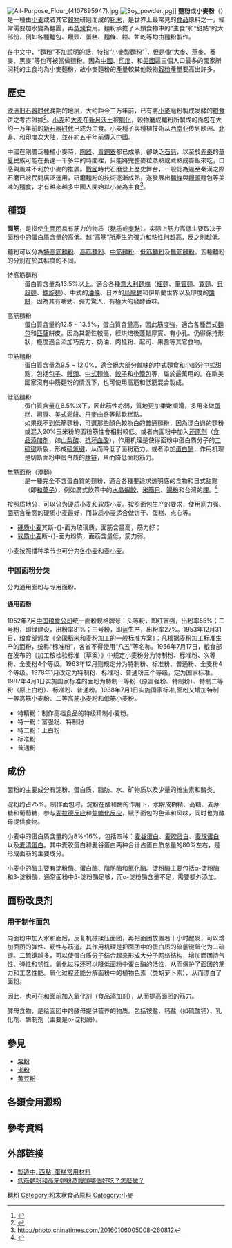 {{多個問題|
{{Refimprove|time=2017-06-13T18:53:04+00:00}}
{{Expand language|en}}
}}
{{NoteTA
|G1 = Food
|1 = zh-hans:面; zh-hant:麵;
}}
[[File:All-Purpose_Flour_(4107895947).jpg|thumb]]
[[File:Soy_powder.jpg|thumb]]]]
{{nutritional value
| name=麵粉（全穀）
| kJ=1418
| protein=13.70 g
| fat=1.87 g
| carbs=72.57 g
| fiber=12.2 g
| sugars=0.41 g
| glucose=
| fructose=
| iron_mg=3.88
| calcium_mg=34
| magnesium_mg=138
| phosphorus_mg=346
| potassium_mg=405
| zinc_mg=2.93
| sodium_mg=5
| manganese_mg=3.8
| vitC_mg=
| pantothenic_mg=1.008
| vitB6_mg=0.341
| folate_ug=44
| thiamin_mg=0.447
| riboflavin_mg=0.215
| niacin_mg=6.365
| opt1n=[[磷|磷]] 346 mg
| opt1v=
| opt2n=[[铜|铜]] 0.38 mg
| opt2v=
| opt3n=[[硒|硒]] 0.071 mg
| opt3v=
| right=1
| source_usda=1
}}
'''麵粉'''或'''小麥粉'''（{{lang-en|wheat flour}}）是一種由[[小麦|小麦]]或者其它[[穀物|穀物]]研磨而成的[[粉末|粉末]]，是世界上最常見的[[食品|食品]]原料之一，經常需要加水變為麵團，再[[蒸|蒸]][[烤|烤]]食用。麵粉承擔了人類食物中的“主食”和“甜點”的大部份，例如各種麵包、饅頭、蛋糕、麵條、餅、餅乾等均由麵粉製作。

在中文中，“麵粉”不加說明的話，特指“小麥製麵粉”<ref>{{Cite web|title=麵粉|url=http://dict.revised.moe.edu.tw/cgi-bin/cbdic/gsweb.cgi?o=dcbdic&searchid=Z00000031744|access-date=2021-08-06|author=教育部重編國語辭典修訂本|work=dict.revised.moe.edu.tw}}</ref>，但是像“大麥、燕麥、蕎麥、黑麥”等也可被當做麵粉。因為[[中國|中國]]、[[印度|印度]]、和[[美國|美國]]這三個人口最多的國家所消耗的主食均為小麥麵粉，故小麥麵粉的產量較其他穀物[[穀粉|穀粉]]產量要高出許多。

== 歷史 ==  
[[欧洲|欧洲]][[旧石器时代|旧石器时代]]晚期的地层，大约距今三万年前，已有將[[小麥|小麥]]磨粉製成发酵的[[粮食|粮食]]饼之考古證據<ref name="Revedin et al 2010">{{cite journal|pages=18815–18819|title=Thirty thousand-year-old evidence of plant food processing|volume=107|issue=44|date=2010-11-02|journal=Proceedings of the National Academy of Sciences|url=http://www.pnas.org/cgi/doi/10.1073/pnas.1006993107|accessdate=2018-04-02|author=Anna Revedin, Biancamaria Aranguren, Roberto Becattini, Laura Longo, Emanuele Marconi, Marta Mariotti Lippi, Natalia Skakun, Andrey Sinitsyn, Elena Spiridonova, Jiří Svoboda|doi=10.1073/pnas.1006993107}}</ref>。[[小麦|小麦]]和[[大麦|大麦]]在[[新月沃土|新月沃土]]被[[馴化|馴化]]，穀物磨成麵粉所製成的面包在大约一万年前的[[新石器时代|新石器时代]]已成为主食。小麦種子與種植技術从[[西南亚|西南亚]]传到欧洲、[[北非|北非]]、和[[印度次大陆|印度次大陆]]，並在約五千年前傳入[[中國|中國]]。

中國在剛廣泛種植小麥時，[[陶器|陶器]]、[[青銅器|青銅器]]都已成熟，卻缺乏[[石磨|石磨]]，以至於[[先秦|先秦]]的[[華夏|華夏]]民族可能在長達一千多年的時間裡，只能將完整麥粒蒸熟或煮熟成麥飯來吃，口感與風味不利於小麥的推廣。[[戰國|戰國]]時代石磨登上歷史舞台，一般認為遲至秦漢之際石磨已被民間廣泛運用，研磨麵粉的技術逐漸成熟，遂發展出[[麵條|麵條]]與[[饅頭|饅頭]]麵包等美味的麵食，才有越來越多中國人開始以小麥為主食<ref>http://photo.chinatimes.com/20160106005008-260812</ref>。

== 種類 ==
'''面筋'''，是指使[[生面团|生面团]]具有筋力的物质（[[麸质|麸质]]或[[麥麩|麥麩]]）。实际上筋力高低主要取决于面粉中的[[蛋白质|蛋白质]]含量的高低。越“高筋”所產生的彈力和粘性則越高，反之則越低。

麵粉可以分為[[特高筋麵粉|特高筋麵粉]]、[[高筋麵粉|高筋麵粉]]、[[中筋麵粉|中筋麵粉]]、[[低筋麵粉|低筋麵粉]]及[[無筋麵粉|無筋麵粉]]。五種麵粉的分別在於其黏度的不同。

; 特高筋麵粉
: 蛋白質含量為13.5%以上。適合各種[[意大利麵條|意大利麵條]]（[[細麵|細麵]]、[[筆管麵|筆管麵]]、[[寬麵|寬麵]]、[[貝殼麵|貝殼麵]]、[[螺旋麺|螺旋麺]]）、中式的[[油條|油條]]、日本的[[烏龍麺|烏龍麺]]和伊斯蘭世界以及印度的[[馕餅|馕餅]]，因為其有嚼勁、彈力驚人、有極大的發酵香味。

; 高筋麵粉
: 蛋白質含量約12.5 ~ 13.5%，蛋白質含量高，因此筋度強，適合各種西式[[麵包|麵包]]和[[匹薩|匹薩]]餅皮。因為其韌性較高，經烘焙後蓬鬆厚實、有小孔、仍得保持形狀，極度適合添加巧克力、奶油、肉桂粉、起司、果醬等其它食物。

; 中筋麵粉
: 蛋白質含量為9.5 ~ 12.0%，適合絕大部分鹹味的中式麵食和小部分中式甜點，包括[[包子|包子]]、[[饅頭|饅頭]]、[[中式麵條|中式麵條]]、[[餃子|餃子]]和[[小籠包|小籠包]]等，屬於最萬用的。在歐美國家沒有中筋麵粉的情況下，也可使用高筋和低筋混合製成。

; 低筋麵粉
: 蛋白質含量在8.5%以下，因此筋性亦弱，質地更加柔嫩順滑，多用來做[[蛋糕|蛋糕]]、[[司康|司康]]、[[美式鬆餅|美式鬆餅]]、[[丹麥曲奇|丹麥曲奇]]等鬆軟糕點。
: 如果找不到低筋麵粉，可選那些顏色較為白的普通麵粉，因為漂白過的麵粉或混入20%玉米粉的面粉筋性會相對較低。或者向面粉中加入[[还原剂|还原剂]]（[[食品添加剂|食品添加剂]]，如[[山梨酸|山梨酸]]、[[抗坏血酸|抗坏血酸]]），作用机理是使得面粉中蛋白质分子的[[二硫键|二硫键]]断裂，形成[[硫氢键|硫氢键]]，从而降低了面粉筋力。或者添加[[蛋白酶|蛋白酶]]，作用机理是切断面粉中蛋白质的[[肽链|肽链]]，从而降低面粉筋力。

; [[無筋面粉|無筋面粉]]（澄麵）
: 是一種完全不含蛋白質的麵粉，適合各種要追求透明感的食物和日式甜點（即[[和菓子|和菓子]]），例如廣式飲茶中的[[水晶蝦餃|水晶蝦餃]]、[[米篩目|米篩目]]、[[腸粉|腸粉]]和台灣的[[粿|粿]]。<ref name=engineers>{{cite web
  | last = Chu
  | first = Michael
  | title = Wheat Flour
  | work = 
  | publisher = Cooking for Engineers
  | date = 2004-10-20
  | url = http://www.cookingforengineers.com/article/63/Wheat-Flour
  | format = 
  | doi = 
  | accessdate = 2009-08-14
  | archive-date = 2019-06-03
  | archive-url = https://web.archive.org/web/20190603214942/http://www.cookingforengineers.com/article/63/Wheat-Flour
  | dead-url = no
  }}</ref>

按照质地分，可以分为硬质小麦和软质小麦。按照面包生产的要求，使用筋力强、面筋含量高的硬质小麦最好，而软质小麦适合做饼干、蛋糕、点心等。
*[[硬质小麦|硬质小麦]]其断-{}-面为玻璃质，面筋含量高，筋力好；
*[[软质小麦|软质小麦]]断-{}-面为粉质，面筋含量低，筋力弱。

小麦按照播种季节也可分为[[冬小麦|冬小麦]]和[[春小麦|春小麦]]。
===中国面粉分类===
分为通用面粉与专用面粉。
====通用面粉====
1952年7月[[中国粮食公司|中国粮食公司]]统一面粉规格牌号：头等粉，即红富强，出粉率55%；二号粉，即绿建设，出粉率81%；三号粉，即蓝生产，出粉率27%。1953年12月31日，[[中华人民共和国粮食部|粮食部]]颁发《全国稻米和麦粉加工的一般标准方案》：凡根据麦粉加工标准生产的面粉，统称“标准粉”，各省不得使用“八五”等名称。1956年7月17日，粮食部在发布的《加工粮检验标准（草案）》中规定小麦粉分为特制粉、标准粉、次等粉、全麦粉4个等级。1963年12月则规定分为特制粉、标准粉、普通粉、全麦粉4个等级。1978年1月改定为特制粉、标准粉、普通粉三个等级，定为国家标准。 1987年4月1日实施国家标准的面粉为特制一等粉（原富强粉、特制粉）、特制二等粉（原上白粉）、标准粉、普通粉。1988年7月1日实施国家标准,面粉又增加特制一等高筋小麦粉、二等高筋小麦粉和低筋小麦粉。
*特精粉：制作高档食品的特级精制小麦粉。
*特一粉：富强粉、特制粉
*特二粉：上白粉
*标准粉
*普通粉

==成份==
面粉的主要成分有淀粉、蛋白质、脂肪、水、矿物质以及少量的维生素和酶类。

淀粉约占75%。制作面包时，淀粉在酸和酶的作用下，水解成糊精、高糖、麦芽糖和葡萄糖，参与[[麦拉德反应|麦拉德反应]]和[[焦糖化反应|焦糖化反应]]，赋予面包的色泽和风味，同时也为酵母提供食物。

小麦中的蛋白质含量约为8%-16%，包括四种：[[麦谷蛋白|麦谷蛋白]]、[[麦胶蛋白|麦胶蛋白]]、[[麦球蛋白|麦球蛋白]]以及[[麦清蛋白|麦清蛋白]]。其中麦胶蛋白和麦谷蛋白两种合计占蛋白质总量的80%左右，是形成面筋的主要成分。

小麦中的酶主要有[[淀粉酶|淀粉酶]]、[[蛋白酶|蛋白酶]]、[[脂肪酶|脂肪酶]]和[[氧化酶|氧化酶]]。淀粉酶主要包括α-淀粉酶和β-淀粉酶，通常面粉中β-淀粉酶足够，而α-淀粉酶含量不足，需要额外添加。
==面粉改良剂==
===用于制作面包===
向面粉中加入水和面后，反复机械揉压面团，再把面团放置若干小时醒发，可以增加面团的弹性、韧性与筋道。其作用机理是把面团中的蛋白质的硫氢键氧化为二硫键。二硫键越多，可以使蛋白质分子结合起来形成大分子网络结构，增加面团持气性、弹性和韧性。氧化过程还可以降低面粉中蛋白酶的活性，从而保护了面团的筋力和工艺性能。氧化过程还能分解面粉中的植物色素（类胡萝卜素），从而漂白了面粉。

因此，也可在和面前加入氧化剂（食品添加剂），从而提高面团的筋力。

酵母食物，是给面团中的酵母提供营养的物质。包括铵盐、钙盐（如硫酸钙）、乳化剂、酶制剂（主要是α-淀粉酶）。

== 參見 ==
* [[粟粉|粟粉]]
* [[米粉|米粉]]
* [[黄豆粉|黄豆粉]]

== 各類食用澱粉 ==
{{食用澱粉}}

== 參考資料==
{{reflist}}

== 外部链接 ==
* [https://web.archive.org/web/20080225155541/http://www.vegetarian.v-win.com.hk/vegetarian/05/05-01.htm 製造中, 西點, 蛋糕常用材料]
* [https://thats.cc/posts/ad55ccea2635f1044e3cf4cbd9bcdf5b 低筋麵粉和高筋麵粉蒸饅頭哪個好吃？怎麼做？]

[[Category:麵粉|]]
[[Category:粉末状食品原料|Category:粉末状食品原料]]
[[Category:小麥|Category:小麥]]